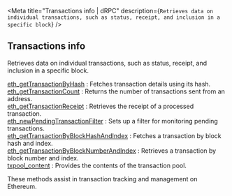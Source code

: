 
<Meta
  title="Transactions info | dRPC"
  description={`Retrieves data on individual transactions, such as status, receipt, and inclusion in a specific block`}
/>
## Transactions info

Retrieves data on individual transactions, such as status, receipt, and inclusion in a specific block.

[eth_getTransactionByHash](/ethereum-api/transactionsinfo/eth_getTransactionByHash) : Fetches transaction details using its hash. \
[eth_getTransactionCount](/ethereum-api/transactionsinfo/eth_getTransactionCount) : Returns the number of transactions sent from an address. \
[eth_getTransactionReceipt](/ethereum-api/transactionsinfo/eth_getTransactionReceipt) : Retrieves the receipt of a processed transaction. \
[eth_newPendingTransactionFilter](/ethereum-api/transactionsinfo/eth_newPendingTransactionFilter) : Sets up a filter for monitoring pending transactions. \
[eth_getTransactionByBlockHashAndIndex](/ethereum-api/transactionsinfo/eth_getTransactionByBlockHashAndIndex) : Fetches a transaction by block hash and index. \
[eth_getTransactionByBlockNumberAndIndex](/ethereum-api/transactionsinfo/eth_getTransactionByBlockNumberAndIndex) : Retrieves a transaction by block number and index. \
[txpool_content](/ethereum-api/transactionsinfo/txpool_content) : Provides the contents of the transaction pool.

These methods assist in transaction tracking and management on Ethereum.

<Space h={16} />
<GetStarted />
